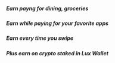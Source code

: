 ##### Earn payng for dining, groceries

##### Earn while paying for your favorite apps

##### Earn every time you swipe

##### Plus earn on crypto staked in Lux Wallet
